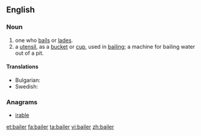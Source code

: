 ==English==

===Noun===
{{en-noun}}

# one who [[bail]]s or [[lade]]s.
# a [[utensil]], as a [[bucket]] or [[cup]], used in [[bailing]]; a machine for bailing water out of a pit.

====Translations====
{{trans-top|a utensil}}
* Bulgarian: {{t|bg|черпак}}
* Swedish: {{t-|sv|öskar|n}}
{{trans-mid}}
{{trans-bottom}}

===Anagrams===
* [[irable#English|irable]]

[[et:bailer]]
[[fa:bailer]]
[[ta:bailer]]
[[vi:bailer]]
[[zh:bailer]]